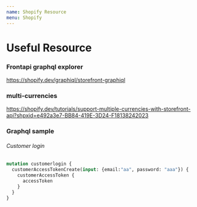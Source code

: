 ```yaml
---
name: Shopify Resource
menu: Shopify
---
```


# Useful Resource

### Frontapi graphql explorer

https://shopify.dev/graphiql/storefront-graphiql

### multi-currencies

https://shopify.dev/tutorials/support-multiple-currencies-with-storefront-api?shpxid=e492a3e7-BB84-419E-3D24-F18138242023


### Graphql sample

###### Customer login

```graphql
mutation customerlogin {
  customerAccessTokenCreate(input: {email:"aa", password: "aaa"}) {
    customerAccessToken {
      accessToken
    }
  }
}
```

